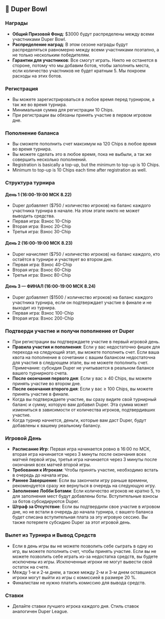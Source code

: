 ## 🥣 Duper Bowl

### Награды

- **Общий Призовой Фонд**: $3000 будут распределены между всеми участниками Duper Bowl.
- **Распределение наград**: В этом сезоне награды будут распределяться равномерно между всеми участниками поэтапно, а не только нескольким победителям.
- **Гарантии для участников**: Все смогут играть. Никто не останется в стороне, потому что мы добавим ботов, чтобы заполнить места, если количество участников не будет кратным 5. Мы покроем расходы на этих ботов.

### Регистрация

- Вы можете зарегистрироваться в любое время перед турниром, а так же во время турнира.
- Минимальная сумма для регистрации 10 Chips.
- При регистрации вы обязаны принять участие в первом игровом дне.

### Пополнение баланса

- Вы сможете пополнить счет максимум на 120 Chips в любое время во время турнира.
- Вы можете сделать это в любое время, пока не выбыли, а так же совершить несколько пополнений.
- Registration is basically a top-up, but the minimum to top-up is 10 Chips.
- Minimum to top-up is 10 Chips each time after registration as well.

### Структура турнира

#### День 1 (16:00-19:00 МСК 8.22)

- Duper добавляет ($750 / количество игроков) на баланс каждого участника турнира в начале. На этом этапе никто не может выводить средства.
- Первая игра: Взнос 10-Chip
- Вторая игра: Взнос 20-Chip
- Третья игра: Взнос 30-Chip

#### День 2 (16:00-19:00 МСК 8.23)

- Duper начисляет ($750 / количество игроков) на баланс каждого, кто остаётся в турнире и участвует во втором дне.
- Первая игра: Взнос 40-Chip
- Вторая игра: Взнос 60-Chip
- Третья игра: Взнос 80-Chip

#### День 3 — ФИНАЛ (16:00-19:00 МСК 8.24)

- Duper добавляет ($1500 / количество игроков) на баланс каждого участника турнира, если он подтверждает участие в финале и не выходит из турнира.
- Первая игра: Взнос 100-Chip
- Вторая игра: Взнос 200-Chip

### Подтверди участие и получи пополнение от Duper

- При регистрации вы подтверждаете участие в первый игровой день.
- **Правила участия и пополнения**: Если у вас недостаточно фишек для перехода на следующий этап, вы можете пополнить счет. Если ваша квота на пополнение в сочетании с вашим балансом недостаточна для участия в следующем этапе, вы не можете пополнить счет. Примечание: субсидия Duper не учитывается в реальном балансе вашего турнирного счета.
- **После окончания первого дня**: Если у вас ≥ 40 Chips, вы можете принять участие во втором дне.
- **После окончания второго дня**: Если у вас ≥ 100 Chips, вы можете принять участие в финале.
- Когда вы подтверждаете участие, вы сразу видите свой турнирный баланс и сумму, которую вам добавил Duper. Эта сумма может измениться в зависимости от количества игроков, подтвердивших участие.
- Когда турнир начнется, деньги, которые вам даст Duper, будут добавлены к вашему реальному балансу.

### Игровой День

- **Расписание Игр**: Первая игра начинается ровно в 16:00 по МСК, вторая игра начинается через 3 минуты после окончания всех матчей первой игры, третья игра начинается через 3 минуты после окончания всех матчей второй игры.
- **Требования к Игрокам**: Чтобы принять участие, необходимо встать в очередь до начала игры.
- **Раннее Завершение**: Если вы закончили игру раньше времени, рекомендуется сразу же вернуться в очередь на следующую игру.
- **Заполнение Лобби Ботами**: Если количество игроков не кратно 5, то для заполнения мест будут добавлены боты. Вступительные взносы за ботов субсидируются Duper.
- **Штраф за Отсутствие**: Если вы подтвердили свое участие в игровом дне, но не встали в очередь до начала турнира, с вашего баланса будет списана вступительная плата за эту игровую сессию. Вы также потеряете субсидию Duper за этот игровой день.

### Вылет из Турнира и Вывод Средств

- Если в день игры вы не можете позволить себе сыграть в одну из игр, вы можете пополнить счет, чтобы принять участие. Если вы не можете позволить себе играть из-за недостатка средств, вы будете исключены из игры. Исключенные игроки не могут вывести свой остаток на счете.
- Между 1-м и 2-м днем, а также между 2-м и 3-м днем оставшиеся игроки могут выйти из игры с комиссией в размере 20 %.
- Финалистам не нужно платить комиссию для вывода средств.

### Ставки

- Делайте ставки лучшего игрока каждого дня. Стиль ставок аналогичен Duper League.